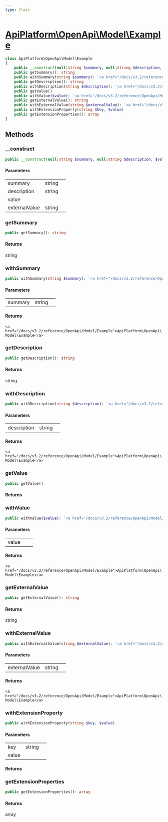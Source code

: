 ```yaml
---
type: Class
---
```


# [ApiPlatform\OpenApi\Model\Example](/docs/v3.2/reference/OpenApi/Model/Example)



```php
class ApiPlatform\OpenApi\Model\Example
{
    public __construct(null|string $summary, null|string $description, $value, null|string $externalValue)
    public getSummary(): string
    public withSummary(string $summary): `<a href="/docs/v3.2/reference/OpenApi/Model/Example">ApiPlatform\OpenApi\Model\Example</a>`
    public getDescription(): string
    public withDescription(string $description): `<a href="/docs/v3.2/reference/OpenApi/Model/Example">ApiPlatform\OpenApi\Model\Example</a>`
    public getValue()
    public withValue($value): `<a href="/docs/v3.2/reference/OpenApi/Model/Example">ApiPlatform\OpenApi\Model\Example</a>`
    public getExternalValue(): string
    public withExternalValue(string $externalValue): `<a href="/docs/v3.2/reference/OpenApi/Model/Example">ApiPlatform\OpenApi\Model\Example</a>`
    public withExtensionProperty(string $key, $value)
    public getExtensionProperties(): array
}
```
## Methods

### __construct



```php
public __construct(null|string $summary, null|string $description, $value, null|string $externalValue)
```

#### Parameters

<table><tbody>
<tr><td>summary</td><td>string</td><td></td></tr><tr><td>description</td><td>string</td><td></td></tr><tr><td>value</td><td></td><td></td></tr><tr><td>externalValue</td><td>string</td><td></td></tr>
</tbody>
</table>

### getSummary



```php
public getSummary(): string
```

#### Returns

string

### withSummary



```php
public withSummary(string $summary): `<a href="/docs/v3.2/reference/OpenApi/Model/Example">ApiPlatform\OpenApi\Model\Example</a>`
```

#### Parameters

<table><tbody>
<tr><td>summary</td><td>string</td><td></td></tr>
</tbody>
</table>

#### Returns

`<a href="/docs/v3.2/reference/OpenApi/Model/Example">ApiPlatform\OpenApi\Model\Example</a>`

### getDescription



```php
public getDescription(): string
```

#### Returns

string

### withDescription



```php
public withDescription(string $description): `<a href="/docs/v3.2/reference/OpenApi/Model/Example">ApiPlatform\OpenApi\Model\Example</a>`
```

#### Parameters

<table><tbody>
<tr><td>description</td><td>string</td><td></td></tr>
</tbody>
</table>

#### Returns

`<a href="/docs/v3.2/reference/OpenApi/Model/Example">ApiPlatform\OpenApi\Model\Example</a>`

### getValue



```php
public getValue()
```

#### Returns



### withValue



```php
public withValue($value): `<a href="/docs/v3.2/reference/OpenApi/Model/Example">ApiPlatform\OpenApi\Model\Example</a>`
```

#### Parameters

<table><tbody>
<tr><td>value</td><td></td><td></td></tr>
</tbody>
</table>

#### Returns

`<a href="/docs/v3.2/reference/OpenApi/Model/Example">ApiPlatform\OpenApi\Model\Example</a>`

### getExternalValue



```php
public getExternalValue(): string
```

#### Returns

string

### withExternalValue



```php
public withExternalValue(string $externalValue): `<a href="/docs/v3.2/reference/OpenApi/Model/Example">ApiPlatform\OpenApi\Model\Example</a>`
```

#### Parameters

<table><tbody>
<tr><td>externalValue</td><td>string</td><td></td></tr>
</tbody>
</table>

#### Returns

`<a href="/docs/v3.2/reference/OpenApi/Model/Example">ApiPlatform\OpenApi\Model\Example</a>`

### withExtensionProperty



```php
public withExtensionProperty(string $key, $value)
```

#### Parameters

<table><tbody>
<tr><td>key</td><td>string</td><td></td></tr><tr><td>value</td><td></td><td></td></tr>
</tbody>
</table>

#### Returns



### getExtensionProperties



```php
public getExtensionProperties(): array
```

#### Returns

array
